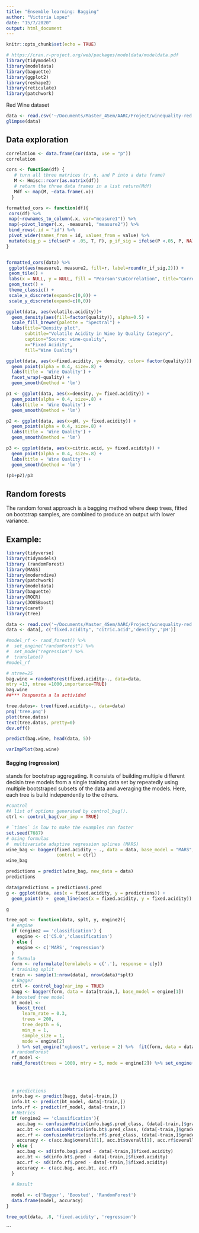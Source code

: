 ```yaml
---
title: "Ensemble learning: Bagging"
author: "Victoria Lopez"
date: "15/7/2020"
output: html_document
---
```


```r
knitr::opts_chunk$set(echo = TRUE)
```


```r
# https://cran.r-project.org/web/packages/modeldata/modeldata.pdf
library(tidymodels)
library(modeldata)
library(baguette)
library(ggplot2)
library(reshape2)
library(reticulate)
library(patchwork)
```

Red Wine dataset 


```r

data <- read.csv('~/Documents/Master_4Sem/AARC/Project/winequality-red.csv', sep=";" )
glimpse(data)

```


## Data exploration 

```r
correlation <- data.frame(cor(data, use = "p"))
correlation
```

```r

cors <- function(df) { 
   # turn all three matrices (r, n, and P into a data frame)
   M <- Hmisc::rcorr(as.matrix(df))
   # return the three data frames in a list return(Mdf)
   Mdf <- map(M, ~data.frame(.x))
  }

formatted_cors <- function(df){
 cors(df) %>%
 map(~rownames_to_column(.x, var="measure1")) %>%
 map(~pivot_longer(.x, -measure1, "measure2")) %>% 
 bind_rows(.id = "id") %>%
 pivot_wider(names_from = id, values_from = value) %>%
 mutate(sig_p = ifelse(P < .05, T, F), p_if_sig = ifelse(P <.05, P, NA), r_if_sig = ifelse(P <.05, r, NA)) 
}


formatted_cors(data) %>%
 ggplot(aes(measure1, measure2, fill=r, label=round(r_if_sig,2))) +
 geom_tile() +
 labs(x = NULL, y = NULL, fill = "Pearson's\nCorrelation", title="Correlations in Wine data", subtitle="Only significant Pearson's correlation coefficients shown") + scale_fill_gradient2(mid="#FBFEF9",low="#0C6291",high="#A63446", limits=c(-1,1)) +
 geom_text() +
 theme_classic() +
 scale_x_discrete(expand=c(0,0)) +
 scale_y_discrete(expand=c(0,0)) 

```

```r
ggplot(data, aes(volatile.acidity))+ 
  geom_density(aes(fill=factor(quality)), alpha=0.5) +
  scale_fill_brewer(palette = "Spectral") +
  labs(title="Density plot",
       subtitle="Volatile Acidity in Wine by Quality Category",
       caption="Source: wine-quality",
       x="Fixed Acidity",
       fill="Wine Quality")

```


```r

ggplot(data, aes(x=fixed.acidity, y= density, color= factor(quality))) +
  geom_point(alpha = 0.4, size=.8) +
  labs(title = 'Wine Quality') +
  facet_wrap(~quality) +
  geom_smooth(method = 'lm')

```
```r

p1 <- ggplot(data, aes(x=density, y= fixed.acidity)) +
  geom_point(alpha = 0.4, size=.8) +
  labs(title = 'Wine Quality') +
  geom_smooth(method = 'lm')

p2 <- ggplot(data, aes(x=pH, y= fixed.acidity)) +
  geom_point(alpha = 0.4, size=.8) +
  labs(title = 'Wine Quality') +
  geom_smooth(method = 'lm')

p3 <- ggplot(data, aes(x=citric.acid, y= fixed.acidity)) +
  geom_point(alpha = 0.4, size=.8) +
  labs(title = 'Wine Quality') +
  geom_smooth(method = 'lm')

(p1+p2)/p3

```

## Random forests
The random forest approach is a bagging method where deep trees, fitted on bootstrap samples, are combined to produce an output with lower variance.

## Example: 

```r
library(tidyverse)
library(tidymodels)
library (randomForest)
library(MASS)
library(moderndive)
library(patchwork)
library(modeldata)
library(baguette)
library(ROCR)
library(JOUSBoost)
library(caret)
library(tree)

```


```r
data <- read.csv('~/Documents/Master_4Sem/AARC/Project/winequality-red.csv', sep=";" )
data <- data[, c("fixed.acidity", "citric.acid",'density','pH')]
```


```r
#model_rf <- rand_forest() %>% 
#  set_engine("randomForest") %>% 
#  set_mode("regression") %>% 
#  translate()
#model_rf
```


```r
# ntree=25
bag.wine = randomForest(fixed.acidity~., data=data,
mtry =13, ntree =1000,importance=TRUE)
bag.wine
##*** Respuesta a la actividad
```

```r

tree.datos<- tree(fixed.acidity~., data=data)
png('tree.png')
plot(tree.datos)
text(tree.datos, pretty=0)
dev.off()

```


```r
predict(bag.wine, head(data, 5))
```
```r
varImpPlot(bag.wine)
```
#### Bagging (regression)
stands for bootstrap aggregating. It consists of building multiple different decisin tree models from a single training data set by repeatedly using multiple bootstraped subsets of the data and averaging the models. Here, each tree is build independently to the others. 

```r
#control	
#A list of options generated by control_bag().
ctrl <- control_bag(var_imp = TRUE)

# `times` is low to make the examples run faster
set.seed(7687)
# Using formulas
#  multivariate adaptive regression splines (MARS)
wine_bag <- bagger(fixed.acidity ~ ., data = data, base_model = "MARS", times = 5,
                   control = ctrl)
wine_bag
```
```r
predictions = predict(wine_bag, new_data = data)
predictions
```

```r
data$predictions = predictions$.pred
g <- ggplot(data, aes(x = fixed.acidity, y = predictions)) +
  geom_point() +  geom_line(aes(x = fixed.acidity, y = fixed.acidity))

g
```

```r
tree_opt <- function(data, splt, y, engine2){
  # engine 
  if (engine2 == 'classification') {
    engine <- c('C5.0','classification')
  } else {
    engine <- c('MARS', 'regression')
  }
  # formula 
  form <- reformulate(termlabels = c('.'), response = c(y))
  # training split
  train <- sample(1:nrow(data), nrow(data)*splt)
  # Bagger
  ctrl <- control_bag(var_imp = TRUE)
  bagg <- bagger(form, data = data[train,], base_model = engine[1])
  # boosted tree model 
  bt_model <-
    boost_tree(
      learn_rate = 0.3,
      trees = 200,
      tree_depth = 6,
      min_n = 1,
      sample_size = 1,
      mode = engine[2]
    ) %>% set_engine("xgboost", verbose = 2) %>%  fit(form, data = data[train,])
  # randomForest
  rf_model <-
  rand_forest(trees = 1000, mtry = 5, mode = engine[2]) %>% set_engine("randomForest",
                                                                              # importance = T to have permutation score calculated
                                                                              importance = T,
                                                                              # localImp=T for randomForestExplainer(next post)
                                                                              localImp = T,) %>% fit(form, data = data[train,])
  # predictions 
  info.bag <- predict(bagg, data[-train,])
  info.bt <- predict(bt_model, data[-train,])
  info.rf <- predict(rf_model, data[-train,])
  # Metrics
  if (engine2 == 'classification'){
    acc.bag <- confusionMatrix(info.bag$.pred_class, (data[-train,]$grade))
    acc.bt <- confusionMatrix(info.bt$.pred_class, (data[-train,]$grade))
    acc.rf <- confusionMatrix(info.rf$.pred_class, (data[-train,]$grade))
    accuracy <- c(acc.bag$overall[1], acc.bt$overall[1], acc.rf$overall[1])
  } else {
    acc.bag <- sd(info.bag$.pred - data[-train,]$fixed.acidity)
    acc.bt <- sd(info.bt$.pred - data[-train,]$fixed.acidity)
    acc.rf <- sd(info.rf$.pred - data[-train,]$fixed.acidity)
    accuracy <- c(acc.bag, acc.bt, acc.rf)
  }

  # Result
  
  model <- c('Bagger', 'Boosted', 'RandomForest')
  data.frame(model, accuracy)
}
```


```r
tree_opt(data, .8, 'fixed.acidity', 'regression')
```
```
